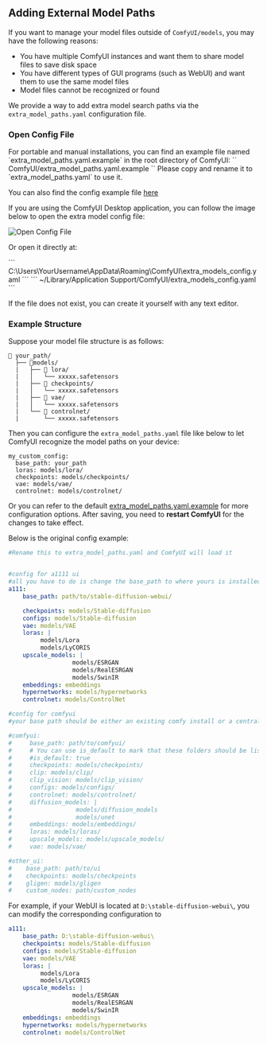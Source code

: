## Adding External Model Paths

If you want to manage your model files outside of `ComfyUI/models`, you may have the following reasons:

- You have multiple ComfyUI instances and want them to share model files to save disk space
- You have different types of GUI programs (such as WebUI) and want them to use the same model files
- Model files cannot be recognized or found

We provide a way to add extra model search paths via the `extra_model_paths.yaml` configuration file.

### Open Config File

<Tabs>
  <Tab title="Portable/Manual Install">
  For portable and manual installations, you can find an example file named `extra_model_paths.yaml.example` in the root directory of ComfyUI:
  ``
  ComfyUI/extra_model_paths.yaml.example
  ``
  Please copy and rename it to `extra_model_paths.yaml` to use it.

  You can also find the config example file [here](https://github.com/comfyanonymous/ComfyUI/blob/master/extra_model_paths.yaml.example)
  
  </Tab>
  <Tab title="Desktop Application">
  If you are using the ComfyUI Desktop application, you can follow the image below to open the extra model config file:

  ![Open Config File](/images/desktop/extra_model_paths.jpg)

  Or open it directly at:

  <Tabs>
    <Tab title="Windows">
      ```
      C:\Users\YourUsername\AppData\Roaming\ComfyUI\extra_models_config.yaml
      ```
    </Tab>
    <Tab title="macOS">
      ```
      ~/Library/Application Support/ComfyUI/extra_models_config.yaml
      ```
    </Tab>
  </Tabs>
  </Tab>
</Tabs>

If the file does not exist, you can create it yourself with any text editor.

### Example Structure

Suppose your model file structure is as follows:

```
📁 your_path/
  ├── 📁models/
  |   ├── 📁 lora/
  |   │   └── xxxxx.safetensors
  |   ├── 📁 checkpoints/
  |   │   └── xxxxx.safetensors
  |   ├── 📁 vae/
  |   │   └── xxxxx.safetensors
  |   └── 📁 controlnet/
  |       └── xxxxx.safetensors
```

Then you can configure the `extra_model_paths.yaml` file like below to let ComfyUI recognize the model paths on your device:

```
my_custom_config:
  base_path: your_path
  loras: models/lora/
  checkpoints: models/checkpoints/
  vae: models/vae/
  controlnet: models/controlnet/
```

Or you can refer to the default [extra_model_paths.yaml.example](https://github.com/comfyanonymous/ComfyUI/blob/master/extra_model_paths.yaml.example) for more configuration options. After saving, you need to **restart ComfyUI** for the changes to take effect.

Below is the original config example:

```yaml
#Rename this to extra_model_paths.yaml and ComfyUI will load it


#config for a1111 ui
#all you have to do is change the base_path to where yours is installed
a111:
    base_path: path/to/stable-diffusion-webui/

    checkpoints: models/Stable-diffusion
    configs: models/Stable-diffusion
    vae: models/VAE
    loras: |
         models/Lora
         models/LyCORIS
    upscale_models: |
                  models/ESRGAN
                  models/RealESRGAN
                  models/SwinIR
    embeddings: embeddings
    hypernetworks: models/hypernetworks
    controlnet: models/ControlNet

#config for comfyui
#your base path should be either an existing comfy install or a central folder where you store all of your models, loras, etc.

#comfyui:
#     base_path: path/to/comfyui/
#     # You can use is_default to mark that these folders should be listed first, and used as the default dirs for eg downloads
#     #is_default: true
#     checkpoints: models/checkpoints/
#     clip: models/clip/
#     clip_vision: models/clip_vision/
#     configs: models/configs/
#     controlnet: models/controlnet/
#     diffusion_models: |
#                  models/diffusion_models
#                  models/unet
#     embeddings: models/embeddings/
#     loras: models/loras/
#     upscale_models: models/upscale_models/
#     vae: models/vae/

#other_ui:
#    base_path: path/to/ui
#    checkpoints: models/checkpoints
#    gligen: models/gligen
#    custom_nodes: path/custom_nodes

```

For example, if your WebUI is located at `D:\stable-diffusion-webui\`, you can modify the corresponding configuration to
```yaml
a111:
    base_path: D:\stable-diffusion-webui\
    checkpoints: models/Stable-diffusion
    configs: models/Stable-diffusion
    vae: models/VAE
    loras: |
         models/Lora
         models/LyCORIS
    upscale_models: |
                  models/ESRGAN
                  models/RealESRGAN
                  models/SwinIR
    embeddings: embeddings
    hypernetworks: models/hypernetworks
    controlnet: models/ControlNet
```
